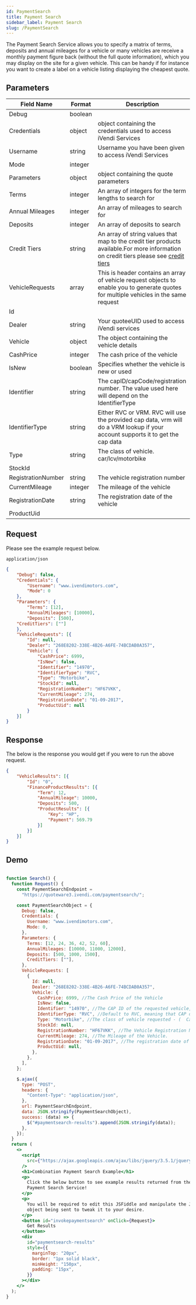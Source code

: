 ```yaml
---
id: PaymentSearch
title: Payment Search
sidebar_label: Payment Search
slug: /PaymentSearch
---
```

The Payment Search Service allows you to specify a matrix of terms, deposits and annual mileages for a vehicle or many vehicles are receive a monthly payment figure back (without the full quote information), which you may display on the site for a given vehicle. This can be handy if for instance you want to create a label on a vehicle listing displaying the cheapest quote. 


## Parameters

Field Name | Format |Description |
| --- | --- | --- |
|Debug|boolean||
|Credentials|object|object containing the credentials used to access iVendi Services|
|Username|string|Username you have been given to access iVendi Services|
|Mode|integer||
|Parameters|object| object containing the quote parameters|
|Terms|integer|An array of integers for the term lengths to search for|
|Annual Mileages|integer|An array of mileages to search for|
|Deposits|integer|An array of deposits to search|
|Credit Tiers|string|An array of string values that map to the credit tier products available.For more information on credit tiers please see [credit tiers](./CreditTiers.mdx)|
|VehicleRequests|array|This is header contains an array of vehicle request objects to enable you to generate quotes for multiple vehicles in the same request|
|Id|||
|Dealer|string|Your quoteeUID used to access iVendi services|
|Vehicle|object|The object containing the vehicle details|
|CashPrice|integer|The cash price of the vehicle|
|IsNew|boolean|Specifies whether the vehicle is new or used|
|Identifier|string|The capID/capCode/registration number. The value used here will depend on the IdentifierType|
|IdentifierType|string|Either RVC or VRM. RVC will use the provided cap data, vrm will do a VRM lookup if your account supports it to get the cap data|
|Type|string|The class of vehicle. car/lcv/motorbike|
|StockId|||
|RegistrationNumber|string|The vehicle registration number|
|CurrentMileage|integer|The mileage of the vehicle|
|RegistrationDate|string|The registration date of the vehicle|
|ProductUid|||

## Request 

Please see the example request below. 


`application/json`
```json title="POST https://quoteware3.ivendi.com/paymentsearch/"
{
	"Debug": false,
	"Credentials": {
		"Username": "www.ivendimotors.com",
		"Mode": 0
	},
	"Parameters": {
		"Terms": [12],
		"AnnualMileages": [10000],
		"Deposits": [500],
    "CreditTiers": [""]
	},
	"VehicleRequests": [{
		"Id": null,
		"Dealer": "268E8202-338E-4B26-A6FE-74BCDAB0A357",
		"Vehicle": {
			"CashPrice": 6999,
			"IsNew": false,
			"Identifier": "14970",
			"IdentifierType": "RVC",
			"Type": "Motorbike",
			"StockId": null,
			"RegistrationNumber": "HF67VKK",
			"CurrentMileage": 274,
			"RegistrationDate": "01-09-2017",
			"ProductUid": null
		}
	}]
}


```

## Response 

The below is the response you would get if you were to run the above request. 

```json title="HTTP 200"
{
	"VehicleResults": [{
		"Id": "0",
		"FinanceProductResults": [{
			"Term": 12,
			"AnnualMileage": 10000,
			"Deposits": 500,
			"ProductResults": [{
				"Key": "HP",
				"Payment": 569.79
			}]
		}]
	}]
}
```

## Demo

```jsx live

function Search() {
  function Request() {
    const PaymentSearchEndpoint =
      "https://quoteware3.ivendi.com/paymentsearch/";

    const PaymentSearchObject = {
      Debug: false,
      Credentials: {
        Username: "www.ivendimotors.com",
        Mode: 0,
      },
      Parameters: {
        Terms: [12, 24, 36, 42, 52, 60],
        AnnualMileages: [10000, 11000, 12000],
        Deposits: [500, 1000, 1500],
        CreditTiers: [""],
      },
      VehicleRequests: [
        {
          Id: null,
          Dealer: "268E8202-338E-4B26-A6FE-74BCDAB0A357",
          Vehicle: {
            CashPrice: 6999, //The Cash Price of the Vehicle
            IsNew: false,
            Identifier: "14970", //The CAP ID of the requested vehicle, CAP Code may also be used here.
            IdentifierType: "RVC", //Default to RVC, meaning that CAP data will be used to dictate the calculation.
            Type: "Motorbike", //The class of vehicle requested - (  Car  //  Motorbike  //  LCV  )
            StockId: null,
            RegistrationNumber: "HF67VKK", //The Vehicle Registration Number.
            CurrentMileage: 274, //The Mileage of the Vehicle.
            RegistrationDate: "01-09-2017", //The registration date of the Vehicle.
            ProductUid: null,
          },
        },
      ],
    };

    $.ajax({
      type: "POST",
      headers: {
        "Content-Type": "application/json",
      },
      url: PaymentSearchEndpoint,
      data: JSON.stringify(PaymentSearchObject),
      success: (data) => {
        $("#paymentsearch-results").append(JSON.stringify(data));
      },
    });
  }
  return (
    <>
      <script
        src={"https://ajax.googleapis.com/ajax/libs/jquery/3.5.1/jquery.min.js"}
      />
      <h1>Combination Payment Search Example</h1>
      <p>
        Click the below button to see example results returned from the iVendi
        Payment Search Service!
      </p>
      <p>
        You will be required to edit this JSFiddle and manipulate the JSON
        object being sent to tweak it to your desire.
      </p>
      <button id="invokepaymentsearch" onClick={Request}>
        Get Results
      </button>
      <div
        id="paymentsearch-results"
        style={{
          marginTop: "20px",
          border: "1px solid black",
          minHeight: "150px",
          padding: "15px",
        }}
      ></div>
    </>
  );
}

```
